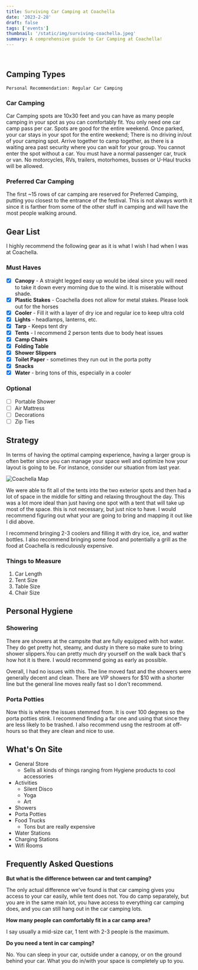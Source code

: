 ```yaml
---
title: Surviving Car Camping at Coachella
date: '2023-2-28'
draft: false
tags: ['events']
thumbnail: '/static/img/surviving-coachella.jpeg'
summary: A comprehensive guide to Car Camping at Coachella!
---
```


<br />
<TOCInline toc={props.toc} exclude="Table of Contents" asDisclosure toHeading={5} />

## Camping Types

`Personal Recommendation: Regular Car Camping`

### Car Camping

Car Camping spots are 10x30 feet and you can have as many people camping in your spot as you can comfortably fit. You only need one car camp pass per car. Spots are good for the entire weekend. Once parked, your car stays in your spot for the entire weekend; There is no driving in/out of your camping spot. Arrive together to camp together, as there is a waiting area past security where you can wait for your group. You cannot enter the spot without a car. You must have a normal passenger car, truck or van. No motorcycles, RVs, trailers, motorhomes, busses or U-Haul trucks will be allowed.

### Preferred Car Camping

The first ~15 rows of car camping are reserved for Preferred Camping, putting you closest to the entrance of the festival. This is not always worth it since it is farther from some of the other stuff in camping and will have the most people walking around.

## Gear List

I highly recommend the following gear as it is what I wish I had when I was at Coachella.

### Must Haves

- [x] **Canopy** - A straight legged easy up would be ideal since you will need to take it down every morning due to the wind. It is miserable without shade.
- [x] **Plastic Stakes** - Coachella does not allow for metal stakes. Please look out for the horses
- [x] **Cooler** - Fill it with a layer of dry ice and regular ice to keep ultra cold
- [x] **Lights** - headlamps, lanterns, etc.
- [x] **Tarp** - Keeps tent dry
- [x] **Tents** - I recommend 2 person tents due to body heat issues
- [x] **Camp Chairs**
- [x] **Folding Table**
- [x] **Shower Slippers**
- [x] **Toilet Paper** - sometimes they run out in the porta potty
- [x] **Snacks**
- [x] **Water** - bring tons of this, especially in a cooler

### Optional

- [ ] Portable Shower
- [ ] Air Mattress
- [ ] Decorations
- [ ] Zip Ties

## Strategy

In terms of having the optimal camping experience, having a larger group is often better since you can manage your space well and optimize how your layout is going to be. For instance, consider our situation from last year.

![Coachella Map](/static/img/coachella-planning.png)

We were able to fit all of the tents into the two exterior spots and then had a lot of space in the middle for sitting and relaxing throughout the day. This was a lot more ideal than just having one spot with a tent that will take up most of the space. this is not necessary, but just nice to have. I would recommend figuring out what your are going to bring and mapping it out like I did above.

I recommend bringing 2-3 coolers and filling it with dry ice, ice, and watter bottles. I also recommend bringing some food and potentially a grill as the food at Coachella is rediculously expensive.

### Things to Measure

1. Car Length
2. Tent Size
3. Table Size
4. Chair Size

## Personal Hygiene

### Showering

There are showers at the campsite that are fully equipped with hot water. They do get pretty hot, steamy, and dusty in there so make sure to bring shower slippers.You can pretty much dry yourself on the walk back that's how hot it is there. I would recommend going as early as possible.

Overall, I had no issues with this. The line moved fast and the showers were generally decent and clean. There are VIP showers for $10 with a shorter line but the general line moves really fast so I don't recommend.

### Porta Potties

Now this is where the issues stemmed from. It is over 100 degrees so the porta potties stink. I recommend finding a far one and using that since they are less likely to be trashed. I also recommend usng the restroom at off-hours so that they are clean and nice to use.

## What's On Site

- General Store
  - Sells all kinds of things ranging from Hygiene products to cool accessories
- Activities
  - Silent Disco
  - Yoga
  - Art
- Showers
- Porta Potties
- Food Trucks
  - Tons but are really expensive
- Water Stations
- Charging Stations
- Wifi Rooms

## Frequently Asked Questions

**But what is the difference between car and tent camping?**

The only actual difference we've found is that car camping gives you access to your car easily, while tent does not. You do camp separately, but you are in the same main lot, you have access to everything car camping does, and you can still hang out in the car camping lots.

**How many people can comfortably fit in a car camp area?**

I say usually a mid-size car, 1 tent with 2-3 people is the maximum.

**Do you need a tent in car camping?**

No. You can sleep in your car, outside under a canopy, or on the ground behind your car. What you do in/with your space is completely up to you.
